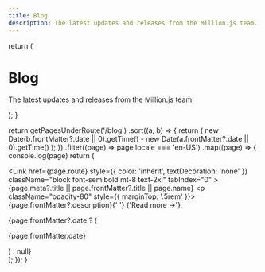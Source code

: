 ```yaml
---
title: Blog
description: The latest updates and releases from the Million.js team.
---
```



  return (
    <div className="max-w-screen-lg mx-auto pt-4 pb-8 mb-16 border-b border-gray-400 border-opacity-20 text-center">
      <h1>
        <span className="font-bold leading-tight lg:text-5xl">Blog</span>
      </h1>
      <p className="text-center text-gray-500 dark:text-gray-400 font-space-grotesk">
        The latest updates and releases from the Million.js team.
      </p>
    </div>
  );
}

  return getPagesUnderRoute('/blog')
    .sort((a, b) => {
      return (
        new Date(b.frontMatter?.date || 0).getTime() -
        new Date(a.frontMatter?.date || 0).getTime()
      );
    })
    .filter((page) => page.locale === 'en-US')
    .map((page) => {
      console.log(page)
      return (
        <div key={page.locale} className="mb-10">
          <Link
            href={page.route}
            style={{ color: 'inherit', textDecoration: 'none' }}
            className="block font-semibold mt-8 text-2xl"
            tabIndex="0"
          >
            {page.meta?.title || page.frontMatter?.title || page.name}
          </Link>
          <p className="opacity-80" style={{ marginTop: '.5rem' }}>
            {page.frontMatter?.description}{' '}
            <span className="inline-block nx-text-primary-600 nx-underline nx-decoration-from-font [text-underline-position:from-font] font-bold">
              <Link href={page.route} tabIndex="-1">
                {'Read more →'}
              </Link>
            </span>
          </p>
          {page.frontMatter?.date ? (
            <p className="opacity-50 text-sm mt-2">{page.frontMatter.date}</p>
          ) : null}
        </div>
      );
    });
}

<BlogHeader />
<BlogIndex />
